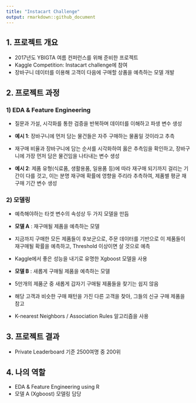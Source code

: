 ```yaml
---
title: "Instacart Challenge"
output: rmarkdown::github_document
---
```


## 1. 프로젝트 개요

- 2017년도 YBIGTA 여름 컨퍼런스를 위해 준비한 프로젝트
- Kaggle Competition: Instacart challenge에 참여
- 장바구니 데이터를 이용해 고객이 다음에 구매할 상품을 예측하는 모델 개발


## 2. 프로젝트 과정

### 1) EDA & Feature Engineering

- 질문과 가설, 시각화를 통한 검증을 반복하며 데이터를 이해하고 파생 변수 생성

- **예시 1**: 장바구니에 먼저 담는 물건들은 자주 구매하는 물품일 것이라고 추측
- 재구매 비율과 장바구니에 담는 순서를 시각화하여 옳은 추측임을 확인하고, 장바구니에 가장 먼저 담은 물건임을 나타내는 변수 생성

- **예시 2**: 제품 유형(식료품, 생활용품, 일용품 등)에 따라 재구매 되기까지 걸리는 기간이 다를 것고, 이는 분명 재구매 확률에 영향을 주리라 추측하여, 제품별 평균 재구매 기간 변수 생성


### 2) 모델링

- 예측해야하는 타겟 변수의 속성상 두 가지 모델을 만듬

- **모델 A** : 재구매될 제품을 예측하는 모델
- 지금까지 구매한 모든 제품들이 후보군으로, 주문 데이터를 기반으로 이 제품들이 재구매될 확률을 예측하고, Threshold 이상이면 살 것으로 예측
- Kaggle에서 좋은 성능을 내기로 유명한 Xgboost 모델을 사용

- **모델 B** : 새롭게 구매될 제품을 예측하는 모델
- 5만개의 제품군 중 새롭게 갑자기 구매될 제품들을 찾기는 쉽지 않음
- 해당 고객과 비슷한 구매 패턴을 가진 다른 고객을 찾아, 그들의 신규 구매 제품을 참고
- K-nearest Neighbors / Association Rules 알고리즘을 사용



## 3. 프로젝트 결과

- Private Leaderboard 기준 2500여명 중 200위


## 4. 나의 역할

- EDA & Feature Engineering using R
- 모델 A (Xgboost) 모델링 담당

